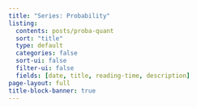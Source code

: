 ```yaml
---
title: "Series: Probability"
listing:
  contents: posts/proba-quant
  sort: "title"
  type: default
  categories: false
  sort-ui: false
  filter-ui: false
  fields: [date, title, reading-time, description]
page-layout: full
title-block-banner: true
---
```


